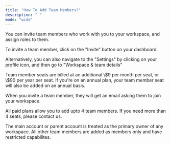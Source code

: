 ```yaml
---
title: "How To Add Team Members?"
description: " "
mode: "wide"
---
```


You can invite team members who work with you to your workspace, and assign roles to them.

To invite a team member, click on the "Invite" button on your dashboard.

Alternatively, you can also navigate to the "Settings" by clicking on your profile icon, and then go to "Workspace & team details"

<Info>
  Team member seats are billed at an additional \$9 per month per seat, or \$90 per year per seat. If you're on an annual plan, your team member seat will also be added on an annual basis.
</Info>

When you invite a team member, they will get an email asking them to join your workspace.

All paid plans allow you to add upto 4 team members. If you need more than 4 seats, please contact us.

<Info>
  The main account or parent account is treated as the primary owner of any workspace. All other team members are added as members only and have restricted capabilites.
</Info>